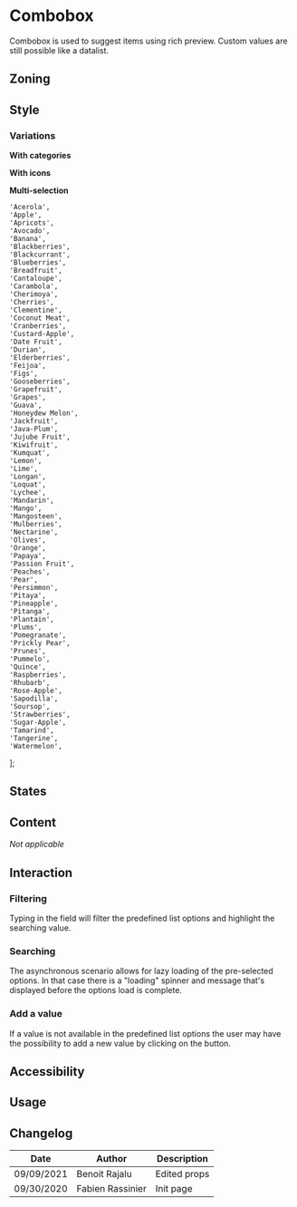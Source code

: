 
<Meta title="Components/Combobox" component={Combobox} />

<FigmaLink href="https://www.figma.com/file/XLAg5NdlNDKGVp6IgqDzGC/Combo-box" />

# Combobox

Combobox is used to suggest items using rich preview.
Custom values are still possible like a datalist.

## Zoning

<FigmaImage
	src="https://www.figma.com/file/qc8oUSyVJM67gSsbTShftt/%F0%9F%93%90-Zoning?node-id=64%3A0"
	alt="zoning for combobox"
/>

## Style

### Variations

**With categories**

<FigmaImage
	src="https://www.figma.com/file/XLAg5NdlNDKGVp6IgqDzGC/Combo-box?node-id=33%3A422"
	alt="combobox with categories"
/>

**With icons**

<FigmaImage
	src="https://www.figma.com/file/XLAg5NdlNDKGVp6IgqDzGC/Combo-box?node-id=33%3A468"
	alt="combobox with icons"
/>

**Multi-selection**

<FigmaImage
	src="https://www.figma.com/file/XLAg5NdlNDKGVp6IgqDzGC/Combo-box?node-id=33%3A547"
	alt="combobox for multiselection"
/>

	'Acerola',
	'Apple',
	'Apricots',
	'Avocado',
	'Banana',
	'Blackberries',
	'Blackcurrant',
	'Blueberries',
	'Breadfruit',
	'Cantaloupe',
	'Carambola',
	'Cherimoya',
	'Cherries',
	'Clementine',
	'Coconut Meat',
	'Cranberries',
	'Custard-Apple',
	'Date Fruit',
	'Durian',
	'Elderberries',
	'Feijoa',
	'Figs',
	'Gooseberries',
	'Grapefruit',
	'Grapes',
	'Guava',
	'Honeydew Melon',
	'Jackfruit',
	'Java-Plum',
	'Jujube Fruit',
	'Kiwifruit',
	'Kumquat',
	'Lemon',
	'Lime',
	'Longan',
	'Loquat',
	'Lychee',
	'Mandarin',
	'Mango',
	'Mangosteen',
	'Mulberries',
	'Nectarine',
	'Olives',
	'Orange',
	'Papaya',
	'Passion Fruit',
	'Peaches',
	'Pear',
	'Persimmon',
	'Pitaya',
	'Pineapple',
	'Pitanga',
	'Plantain',
	'Plums',
	'Pomegranate',
	'Prickly Pear',
	'Prunes',
	'Pummelo',
	'Quince',
	'Raspberries',
	'Rhubarb',
	'Rose-Apple',
	'Sapodilla',
	'Soursop',
	'Strawberries',
	'Sugar-Apple',
	'Tamarind',
	'Tangerine',
	'Watermelon',
];

<Canvas>
	<Story name="usage">
		<Combobox values={fruits} />
	</Story>
</Canvas>

<ArgsTable story="usage" />

## States

<FigmaImage
	src="https://www.figma.com/file/XLAg5NdlNDKGVp6IgqDzGC/Combo-box?node-id=33%3A202"
	alt="combobox behaviors"
/>

## Content

_Not applicable_

## Interaction

### Filtering

Typing in the field will filter the predefined list options and highlight the searching value.

<FigmaImage
	src="https://www.figma.com/file/XLAg5NdlNDKGVp6IgqDzGC/Combo-box?node-id=33%3A846"
	alt="combobox filtering values"
/>

### Searching

The asynchronous scenario allows for lazy loading of the pre-selected options. In that case there is a "loading" spinner and message that's displayed before the options load is complete.

<FigmaImage
	src="https://www.figma.com/file/XLAg5NdlNDKGVp6IgqDzGC/Combo-box?node-id=33%3A287"
	alt="combobox searching for a value"
/>

### Add a value

If a value is not available in the predefined list options the user may have the possibility to add a new value by clicking on the button.

<FigmaImage
	src="https://www.figma.com/file/XLAg5NdlNDKGVp6IgqDzGC/Combo-box?node-id=33%3A207"
	alt="combobox add a new value"
/>

## Accessibility

## Usage

## Changelog

| Date       | Author           | Description  |
| ---------- | ---------------- | ------------ |
| 09/09/2021 | Benoit Rajalu    | Edited props |
| 09/30/2020 | Fabien Rassinier | Init page    |
